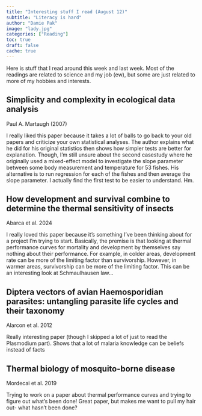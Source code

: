 ```yaml
---
title: "Interesting stuff I read (August 12)"
subtitle: "Literacy is hard"
author: "Damie Pak"
image: "lady.jpg"
categories: ["Reading"]
toc: true
draft: false
cache: true
---
```


Here is stuff that I read around this week and last week. Most of the readings are related to science and my job (ew), but some are just related to more of my hobbies and interests.

## Simplicity and complexity in ecological data analysis

Paul A. Martaugh (2007)

I really liked this paper because it takes a lot of balls to go back to your old papers and criticize your own statistical analyses. The author explains what he did for his original statistics then shows how simpler tests are better for explanation. Though, I'm still unsure about the second casestudy where he originally used a mixed-effect model to investigate the slope parameter between some body measurement and temperature for 53 fishes. His alternative is to run regression for each of the fishes and then average the slope parameter. I actually find the first test to be easier to understand. Hm.

## How development and survival combine to determine the thermal sensitivity of insects

Abarca et al. 2024

I really loved this paper because it's something I've been thinking about for a project I'm trying to start. Basically, the premise is that looking at thermal performance curves for mortality and development by themselves say nothing about their performance. For example, in colder areas, development rate can be more of the limiting factor than survivorship. However, in warmer areas, survivorship can be more of the limiting factor. This can be an interesting look at Schmaulhausen law...					

## Diptera vectors of avian Haemosporidian parasites: untangling parasite life cycles and their taxonomy 

Alarcon et al. 2012

Really interesting paper (though I skipped a lot of just to read the Plasmodium part). Shows that a lot of malaria knowledge can be beliefs instead of facts

## Thermal biology of mosquito-borne disease 

Mordecai et al. 2019

Trying to work on a paper about thermal performance curves and trying to figure out what's been done! Great paper, but makes me want to pull my hair out- what hasn't been done?		
		

	
